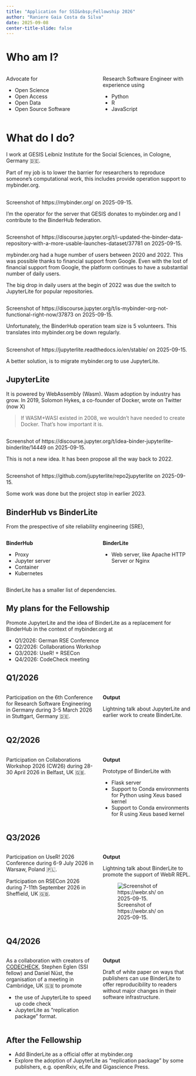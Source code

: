 ```yaml
---
title: "Application for SSI&nbsp;Fellowship 2026"
author: "Raniere Gaia Costa da Silva"
date: 2025-09-08
center-title-slide: false
---
```


# Who am I?

:::: {.columns}

::: {.column width="50%"}
Advocate for

- Open Science
- Open Access
- Open Data
- Open Source Software
:::

::: {.column width="50%"}
Research Software Engineer with experience using

- Python
- R
- JavaScript
:::

::::

# What do I do?

I work at GESIS Leibniz Institute for the Social Sciences, in Cologne, Germany 🇩🇪.

Part of my job is to lower the barrier for researchers to reproduce someone's computational work, this includes provide operation support to mybinder.org.

## {background-image="./img/mybinder.org.png" background-size="cover" background-position="top"}

::: aside
Screenshot of https://mybinder.org/ on 2025-09-15.
:::

::: {.notes}
I'm the operator for the server that GESIS donates to mybinder.org and I contribute to the BinderHub federation.
:::

## {background-image="./img/mybinder-launches.png" background-size="cover" background-position="top"}

::: aside
Screenshot of https://discourse.jupyter.org/t/i-updated-the-binder-data-repository-with-a-more-usable-launches-dataset/37781 on 2025-09-15.
:::

::: {.notes}
mybinder.org had a huge number of users between 2020 and 2022. This was possible thanks to financial support from Google. Even with the lost of financial support from Google, the platform continues to have a substantial number of daily users.

The big drop in daily users at the begin of 2022 was due the switch to JupyterLite for popular repositories.
:::

## {background-image="./img/discourse.jupyter.org.png" background-size="cover" background-position="top"}

::: aside
Screenshot of https://discourse.jupyter.org/t/is-mybinder-org-not-functional-right-now/37873 on 2025-09-15.
:::

::: {.notes}
Unfortunately, the BinderHub operation team size is 5 volunteers. This translates into mybinder.org be down regularly.
:::

## {background-image="./img/jupyterlite.png" background-size="cover" background-position="top"}

::: aside
Screenshot of https://jupyterlite.readthedocs.io/en/stable/ on 2025-09-15.
:::

::: {.notes}
A better solution, is to migrate mybinder.org to use JupyterLite.
:::

## JupyterLite

It is powered by WebAssembly (Wasm). Wasm adoption by industry has grow. In 2019, Solomon Hykes, a co-founder of Docker, wrote on Twitter (now X)

> If WASM+WASI existed in 2008, we wouldn't have needed to create Docker. That's how important it is.

## {background-image="./img/binderlite.png" background-size="cover" background-position="top"}

::: aside
Screenshot of https://discourse.jupyter.org/t/idea-binder-jupyterlite-binderlite/14449 on 2025-09-15.
:::

::: {.notes}
This is not a new idea. It has been propose all the way back to 2022.
:::

## {background-image="./img/repo2jupyterlite.png" background-size="cover" background-position="top"}

::: aside
Screenshot of https://github.com/jupyterlite/repo2jupyterlite on 2025-09-15.
:::

::: {.notes}
Some work was done but the project stop in earlier 2023.
:::

## BinderHub vs BinderLite

From the prespective of site reliability engineering (SRE),

:::: {.columns}

::: {.column width="50%"}
**BinderHub**

- Proxy
- Jupyter server
- Container
- Kubernetes
:::

::: {.column width="50%"}
**BinderLite**

- Web server, like  Apache HTTP Server or Nginx
:::

::::

::: {.notes}
BinderLite has a smaller list of dependencies.
:::

## My plans for the Fellowship

Promote JupyterLite and the idea of BinderLite as a replacement for BinderHub in the context of mybinder.org at

- Q1/2026: German RSE Conference
- Q2/2026: Collaborations Workshop
- Q3/2026: UseR! + RSECon
- Q4/2026: CodeCheck meeting

## Q1/2026

:::: {.columns}

::: {.column width="50%"}
Participation on the 6th Conference for Research Software Engineering in Germany
during 3-5 March 2026
in Stuttgart, Germany 🇩🇪.
:::

::: {.column width="50%"}
**Output**

Lightning talk about JupyterLite and earlier work to create BinderLite.
:::

::::

## Q2/2026

:::: {.columns}

::: {.column width="50%"}
Participation on Collaborations Workshop 2026 (CW26)
during 28-30 April 2026
in Belfast, UK 🇬🇧.
:::

::: {.column width="50%"}
**Output**

Prototype of BinderLite with

- Flask server
- Support to Conda environments for Python using Xeus based kernel
- Support to Conda environments for R using Xeus based kernel
:::

::::

## Q3/2026

:::: {.columns}

::: {.column width="50%"}
Participation on UseR! 2026 Conference
during 6-9 July 2026
in Warsaw, Poland 🇵🇱.

Participation on RSECon 2026
during 7-11th September 2026
in Sheffield, UK 🇬🇧.
:::

::: {.column width="50%"}
**Output**

Lightning talk about BinderLite to promote the support of WebR REPL.

![Screenshot of https://webr.sh/ on 2025-09-15.](img/webr-repl.png)
:::

::::

## Q4/2026

:::: {.columns}

::: {.column width="50%"}
As a collaboration with creators of [CODECHECK](https://codecheck.org.uk/), Stephen Eglen (SSI fellow) and Daniel Nüst, the organisation of a meeting in Cambridge, UK 🇬🇧 to promote

- the use of JupyterLite to speed up code check
- JupyterLite as "replication package" format.
:::

::: {.column width="50%"}
**Output**

Draft of white paper on ways that publishers can use BinderLite to offer reproducibility to readers without major changes in their software infrastructure.
:::

::::

## After the Fellowship

- Add BinderLite as a official offer at mybinder.org
- Explore the adoption of JupyterLite as "replication package" by some publishers, e.g. openRxiv, eLife and Gigascience Press.